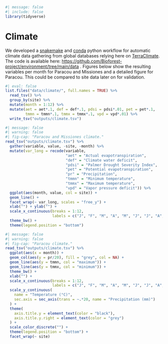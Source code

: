 ```r
#| message: false
#| include: false
library(tidyverse)
```

# Climate {.unnumbered}

We developed a [snakemake](https://snakemake.readthedocs.io/en/stable/) and [conda](https://anaconda.org/anaconda/conda) python workflow for automatic climate data gathering from global databases relying here on [TerraClimate](https://www.climatologylab.org/terraclimate.html). The code is available here: [https://github.com/Bioforest-project/](https://github.com/Bioforest-project/LoggingDiversity/tree/main/data){.uri}[environment](https://github.com/Bioforest-project/environment/tree/main/data){.uri}[/tree/main/data](https://github.com/Bioforest-project/LoggingDiversity/tree/main/data){.uri} . Figures below show the resulting variables per month for Paracou and Missiones and a detailed figure for Paracou. This could be compared to site data later on for validation.

```r
#| eval: false
list.files("data/climate/", full.names = TRUE) %>% 
  read_tsv() %>% 
  group_by(site) %>% 
  mutate(month = 1:12) %>% 
  mutate(aet = aet*.1, def = def*.1, pdsi = pdsi*.01, pet = pet*.1,
         tmmn = tmmn*.1, tmmx = tmmx*.1, vpd = vpd*.01) %>% 
  write_tsv("outputs/climate.tsv") 
```

```r
#| message: false
#| warning: false
#| fig-cap: "Paracou and Missiones climate."
read_tsv("outputs/climate.tsv") %>% 
  gather(variable, value, -site, -month) %>% 
  mutate(var_long = recode(variable,
                           "aet" = "Actual evapotranspiration",
                           "def" = "Climate water deficit",
                           "pdsi" = "Palmer Drought Severity Index",
                           "pet" = "Potential evapotranspiration",
                           "pr" = "Precipitation",
                           "tmmn" = "Minimum temperature",
                           "tmmx" = "Maximum temperature",
                           "vpd" = "Vapor pressure deficit")) %>% 
  ggplot(aes(month, value, col = site)) +
  geom_line() +
  facet_wrap(~ var_long, scales = "free_y") +
  xlab("") + ylab("") +
  scale_x_continuous(breaks = 1:12,
                     labels = c("J", "F", "M", "A", "M", "J", "J", "A", "S", "O", "N", "D")) +
  theme_bw() +
  theme(legend.position = "bottom")
```

```r
#| message: false
#| warning: false
#| fig-cap: "Paracou climate."
read_tsv("outputs/climate.tsv") %>% 
  ggplot(aes(x = month)) +
  geom_col(aes(y = pr/20), fill = "grey", col = NA) +
  geom_line(aes(y = tmmn, col = "maximum")) +
  geom_line(aes(y = tmmx, col = "minimum")) +
  theme_bw() +
  xlab("") + 
  scale_x_continuous(breaks = 1:12,
                     labels = c("J", "F", "M", "A", "M", "J", "J", "A", "S", "O", "N", "D")) +
  scale_y_continuous(
    name = "Temperature (°C)",
    sec.axis = sec_axis(trans = ~.*20, name = "Precipitation (mm)")
  ) +
  theme(
    axis.title.y = element_text(color = "black"),
    axis.title.y.right = element_text(color = "grey")
  ) +
  scale_color_discrete("") +
  theme(legend.position = "bottom") +
  facet_wrap(~ site)
```
